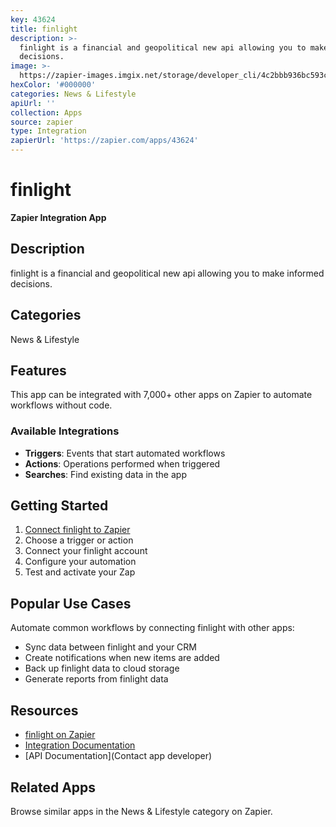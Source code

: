 ```yaml
---
key: 43624
title: finlight
description: >-
  finlight is a financial and geopolitical new api allowing you to make informed
  decisions.
image: >-
  https://zapier-images.imgix.net/storage/developer_cli/4c2bbb936bc593c7208dae6dc37220fa.png?auto=format%2Ccompress&ixlib=python-3.0.0&q=50
hexColor: '#000000'
categories: News & Lifestyle
apiUrl: ''
collection: Apps
source: zapier
type: Integration
zapierUrl: 'https://zapier.com/apps/43624'
---
```

# finlight

**Zapier Integration App**

## Description

finlight is a financial and geopolitical new api allowing you to make informed decisions.

## Categories

News & Lifestyle

## Features

This app can be integrated with 7,000+ other apps on Zapier to automate workflows without code.

### Available Integrations

- **Triggers**: Events that start automated workflows
- **Actions**: Operations performed when triggered
- **Searches**: Find existing data in the app

## Getting Started

1. [Connect finlight to Zapier](https://zapier.com/apps/43624)
2. Choose a trigger or action
3. Connect your finlight account
4. Configure your automation
5. Test and activate your Zap

## Popular Use Cases

Automate common workflows by connecting finlight with other apps:

- Sync data between finlight and your CRM
- Create notifications when new items are added
- Back up finlight data to cloud storage
- Generate reports from finlight data

## Resources

- [finlight on Zapier](https://zapier.com/apps/43624)
- [Integration Documentation](https://zapier.com/apps/43624/integrations)
- [API Documentation](Contact app developer)

## Related Apps

Browse similar apps in the News & Lifestyle category on Zapier.
